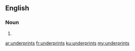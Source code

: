 ==English==

===Noun===
{{head|en}}

# {{plural of|underprint}}

[[ar:underprints]]
[[fr:underprints]]
[[ku:underprints]]
[[my:underprints]]